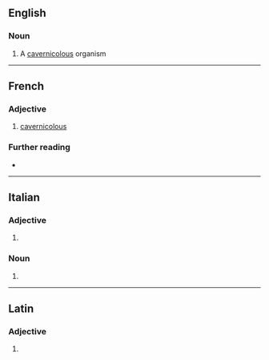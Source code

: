 ==English==

===Noun===
{{en-noun}}

# {{lb|en|biology}} A [[cavernicolous]] organism

----

==French==

===Adjective===
{{fr-adj}}

# [[cavernicolous]]

===Further reading===
* {{R:TLFi}}

----

==Italian==

===Adjective===
{{head|it|adjective form}}

# {{feminine plural of|cavernicolo|lang=it}}

===Noun===
{{head|it|noun plural form|g=f}}

# {{plural of|cavernicola|lang=it}}

----

==Latin==

===Adjective===
{{la-adj-form|cavernicole}}

# {{inflection of|cavernicolus||voc|m|s|lang=la}}